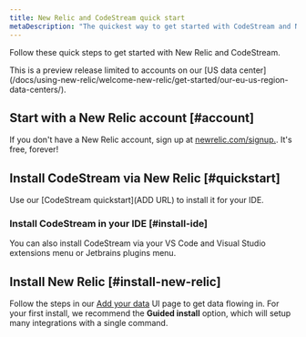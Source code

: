 ```yaml
---
title: New Relic and CodeStream quick start
metaDescription: "The quickest way to get started with CodeStream and New Relic."
---
```


Follow these quick steps to get started with New Relic and CodeStream.

<Callout title="Preview release">
This is a preview release limited to accounts on our [US data center](/docs/using-new-relic/welcome-new-relic/get-started/our-eu-us-region-data-centers/).
</Callout>

## Start with a New Relic account [#account]

If you don't have a New Relic account, sign up at [newrelic.com/signup.](https://newrelic.com/signup). It's free, forever!

## Install CodeStream via New Relic [#quickstart]

Use our [CodeStream quickstart](ADD URL) to install it for your IDE.

### Install CodeStream in your IDE [#install-ide]

You can also install CodeStream via your VS Code and Visual Studio extensions menu or Jetbrains plugins menu.

## Install New Relic [#install-new-relic]

Follow the steps in our [Add your data](https://one.newrelic.com/launcher/nr1-core.settings?pane=eyJuZXJkbGV0SWQiOiJ0dWNzb24ucGxnLWluc3RydW1lbnQtZXZlcnl0aGluZyJ9) UI page to get data flowing in. For your first install, we recommend the **Guided install** option, which will setup many integrations with a single command.